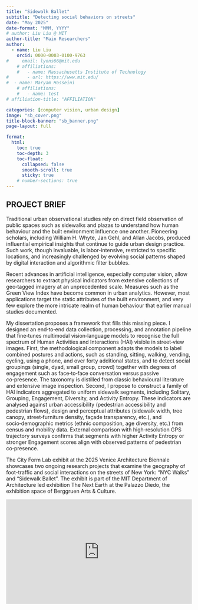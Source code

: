 ```yaml
---
title: "Sidewalk Ballet"
subtitle: "Detecting social behaviors on streets"
date: "May 2025"
date-format: "MMM, YYYY"
# author: Liu Liu @ MIT
author-title: "Main Researchers"
author:
  - name: Liu Liu
    orcid: 0000-0003-0100-9763
#     email: lyons66@mit.edu
    # affiliations:
    #   - name: Massachusetts Institute of Technology
#       - url: https://www.mit.edu/
#  - name: Maryam Hosseini
    # affiliations:
    #   - name: test
# affiliation-title: "AFFILIATION"

categories: [computer vision, urban design]
image: "sb_cover.png"
title-block-banner: "sb_banner.png"
page-layout: full

format:
  html:
    toc: true
    toc-depth: 3
    toc-float:
      collapsed: false
      smooth-scroll: true
      sticky: true
    # number-sections: true
---
```


```{=html}
<style>
.quarto-title-banner {
  background-position: 50% 38%;
  height: 200px;
}


#title-block-header.quarto-title-block.default .quarto-title-meta {
    display: grid;
    grid-column: page-start/body-content-end;
}

#quarto-document-content {
  margin-top: 0;
  padding-top: 0;
}

#quarto-margin-sidebar {
  padding-top: 0;
}

</style>
```

::: {.callout-tip}
## PROJECT BRIEF

Traditional urban observational studies rely on direct field observation of public spaces such as sidewalks and plazas to understand how human behaviour and the built environment influence one another. Pioneering scholars, including William H. Whyte, Jan Gehl, and Allan Jacobs, produced influential empirical insights that continue to guide urban design practice. Such work, though invaluable, is labor-intensive, restricted to specific locations, and increasingly challenged by evolving social patterns shaped by digital interaction and algorithmic filter bubbles.

Recent advances in artificial intelligence, especially computer vision, allow researchers to extract physical indicators from extensive collections of geo‑tagged imagery at an unprecedented scale. Measures such as the Green View Index have become common in urban analytics. However, most applications target the static attributes of the built environment, and very few explore the more intricate realm of human behaviour that earlier manual studies documented.

My dissertation proposes a framework that fills this missing piece. I designed an end‑to‑end data collection, processing, and annotation pipeline that fine‑tunes multimodal vision‑language models to recognise the full spectrum of Human Activities and Interactions (HAI) visible in street‑view images. First, the methodological component adapts the models to label combined postures and actions, such as standing, sitting, walking, vending, cycling, using a phone, and over forty additional states, and to detect social groupings (single, dyad, small group, crowd) together with degrees of engagement such as face‑to‑face conversation versus passive co‑presence. The taxonomy is distilled from classic behavioural literature and extensive image inspection. Second, I propose to construct a family of HAI indicators aggregated to uniform sidewalk segments, including Solitary, Grouping, Engagement, Diversity, and Activity Entropy. These indicators are analysed against urban accessibility (pedestrian accessibility and pedestrian flows), design and perceptual attributes (sidewalk width, tree canopy, street‑furniture density, façade transparency, etc.), and socio‑demographic metrics (ethnic composition, age diversity, etc.) from census and mobility data. External comparison with high‑resolution GPS trajectory surveys confirms that segments with higher Activity Entropy or stronger Engagement scores align with observed patterns of pedestrian co‑presence.

:::



The City Form Lab exhibit at the 2025 Venice Architecture Biennale showcases two ongoing research projects that examine the geography of foot-traffic and social interactions on the streets of New York: "NYC Walks" and "Sidewalk Ballet". The exhibit is part of the MIT Department of Architecture led exhibition The Next Earth at the Palazzo Diedo, the exhibition space of Berggruen Arts & Culture. 

<iframe 
  title="vimeo-player"
  src="https://player.vimeo.com/video/1082477060?h=dc898de3cf"
  style="width: 100%; aspect-ratio: 16 / 9; border: none;"
  allowfullscreen>
</iframe>


